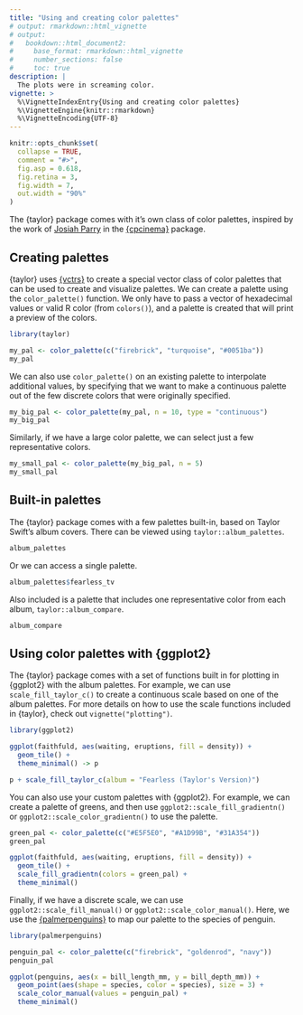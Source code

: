 ```yaml
---
title: "Using and creating color palettes"
# output: rmarkdown::html_vignette
# output:
#   bookdown::html_document2:
#     base_format: rmarkdown::html_vignette
#     number_sections: false
#     toc: true
description: |
  The plots were in screaming color.
vignette: >
  %\VignetteIndexEntry{Using and creating color palettes}
  %\VignetteEngine{knitr::rmarkdown}
  %\VignetteEncoding{UTF-8}
---
```


```r
knitr::opts_chunk$set(
  collapse = TRUE,
  comment = "#>",
  fig.asp = 0.618,
  fig.retina = 3,
  fig.width = 7,
  out.width = "90%"
)
```

The {taylor} package comes with it's own class of color palettes, inspired by the work of [Josiah Parry](https://twitter.com/josiahparry) in the [{cpcinema}](https://github.com/JosiahParry/cpcinema) package.

## Creating palettes

{taylor} uses [{vctrs}](https://vctrs.r-lib.org/) to create a special vector class of color palettes that can be used to create and visualize palettes. We can create a palette using the `color_palette()` function. We only have to pass a vector of hexadecimal values or valid R color (from `colors()`), and a palette is created that will print a preview of the colors.

```r
library(taylor)

my_pal <- color_palette(c("firebrick", "turquoise", "#0051ba"))
my_pal
```

We can also use `color_palette()` on an existing palette to interpolate additional values, by specifying that we want to make a continuous palette out of the few discrete colors that were originally specified.

```r
my_big_pal <- color_palette(my_pal, n = 10, type = "continuous")
my_big_pal
```

Similarly, if we have a large color palette, we can select just a few representative colors.

```r
my_small_pal <- color_palette(my_big_pal, n = 5)
my_small_pal
```

## Built-in palettes

The {taylor} package comes with a few palettes built-in, based on Taylor Swift's album covers. There can be viewed using `taylor::album_palettes`.

```r
album_palettes
```

Or we can access a single palette.

```r
album_palettes$fearless_tv
```

Also included is a palette that includes one representative color from each album, `taylor::album_compare`.

```r
album_compare
```

## Using color palettes with {ggplot2}

The {taylor} package comes with a set of functions built in for plotting in {ggplot2} with the album palettes. For example, we can use `scale_fill_taylor_c()` to create a continuous scale based on one of the album palettes. For more details on how to use the scale functions included in {taylor}, check out `vignette("plotting")`.

```r
library(ggplot2)

ggplot(faithfuld, aes(waiting, eruptions, fill = density)) +
  geom_tile() +
  theme_minimal() -> p

p + scale_fill_taylor_c(album = "Fearless (Taylor's Version)")
```

You can also use your custom palettes with {ggplot2}. For example, we can create a palette of greens, and then use `ggplot2::scale_fill_gradientn()` or `ggplot2::scale_color_gradientn()` to use the palette.

```r
green_pal <- color_palette(c("#E5F5E0", "#A1D99B", "#31A354"))
green_pal

ggplot(faithfuld, aes(waiting, eruptions, fill = density)) +
  geom_tile() +
  scale_fill_gradientn(colors = green_pal) +
  theme_minimal()
```

Finally, if we have a discrete scale, we can use `ggplot2::scale_fill_manual()` or `ggplot2::scale_color_manual()`. Here, we use the [{palmerpenguins}](https://allisonhorst.github.io/palmerpenguins) to map our palette to the species of penguin.

```r
library(palmerpenguins)

penguin_pal <- color_palette(c("firebrick", "goldenrod", "navy"))
penguin_pal

ggplot(penguins, aes(x = bill_length_mm, y = bill_depth_mm)) +
  geom_point(aes(shape = species, color = species), size = 3) +
  scale_color_manual(values = penguin_pal) +
  theme_minimal()
```
